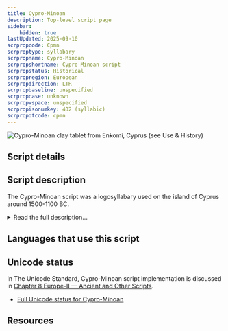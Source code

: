```yaml
---
title: Cypro-Minoan
description: Top-level script page
sidebar:
    hidden: true
lastUpdated: 2025-09-10
scrpropcode: Cpmn
scrproptype: syllabary
scrpropname: Cypro-Minoan
scrpropshortname: Cypro-Minoan script
scrpropstatus: Historical
scrpropregion: European
scrpropdirection: LTR
scrpropbaseline: unspecified
scrpropcase: unknown
scrpropwspace: unspecified
scrpropisonumkey: 402 (syllabic)
scrpropotcode: cpmn
---
```



![](../images/cpmn-sample.png "Cypro-Minoan clay tablet from Enkomi, Cyprus  (see Use & History)")

## Script details

<ScriptDetails />

## Script description

The Cypro-Minoan script was a logosyllabary used on the island of Cyprus around 1500-1100 BC.

<details>
<summary>Read the full description...</summary>It has not yet been deciphered. The name of the script reflects the possibilities that it derived from a Minoan script, such as Linear A on Minoan Crete, and is ancestral to the [Cypriot](/scrlang/scripts/cprt) script. More recently the theory that the script was brought to Cyprus by Minoan colonizers has been called into question, due to substantial differences between this script and Linear A.

Around 250 items have been discovered with Cypro-Minoan inscriptions, such as clay balls, tablets and vases. The script appears to have been mostly written from left to right, although some examples of right-to-left and boustrophedon inscriptions have been found. Most of the signs are thought to be phonographic, each sign representing a sound.
</details>

## Languages that use this script

<WsList script='Cpmn' wsMax='5' />

## Unicode status

In The Unicode Standard, Cypro-Minoan script implementation is discussed in [Chapter 8 Europe-II — Ancient and Other Scripts](https://www.unicode.org/versions/latest/core-spec/chapter-8/#G39686).

- [Full Unicode status for Cypro-Minoan](/scrlang/unicode/cpmn-unicode)



## Resources

<ScriptResources detailSummary='seemore' />

